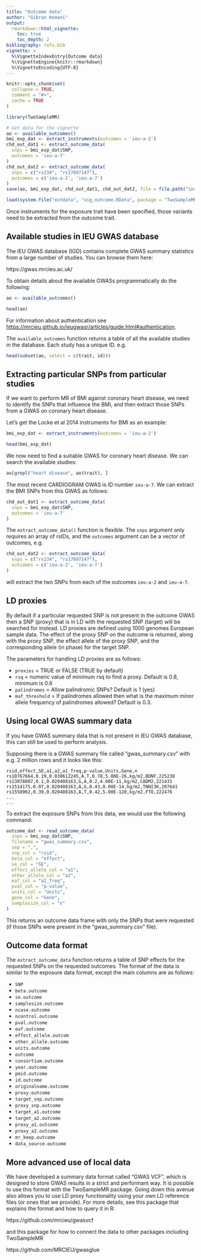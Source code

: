 ```yaml
---
title: "Outcome data"
author: "Gibran Hemani"
output:
  rmarkdown::html_vignette:
    toc: true
    toc_depth: 2
bibliography: refs.bib
vignette: >
  %\VignetteIndexEntry{Outcome data}
  %\VignetteEngine{knitr::rmarkdown}
  %\VignetteEncoding{UTF-8}
---
```


```r
knitr::opts_chunk$set(
  collapse = TRUE,
  comment = "#>",
  cache = TRUE
)
```

```r
library(TwoSampleMR)
```

```r
# Get data for the vignette
ao <- available_outcomes()
bmi_exp_dat <- extract_instruments(outcomes = 'ieu-a-2')
chd_out_dat1 <- extract_outcome_data(
  snps = bmi_exp_dat$SNP,
  outcomes = 'ieu-a-7'
)
chd_out_dat2 <- extract_outcome_data(
  snps = c("rs234", "rs17097147"),
  outcomes = c('ieu-a-2', 'ieu-a-7')
)
save(ao, bmi_exp_dat, chd_out_dat1, chd_out_dat2, file = file.path("inst", "extdata", "vig_outcome.RData"), compress = "xz")
```

```r
load(system.file("extdata", "vig_outcome.RData", package = "TwoSampleMR"))
```

Once instruments for the exposure trait have been specified, those variants need to be extracted from the outcome trait.

## Available studies in IEU GWAS database

The IEU GWAS database (IGD) contains complete GWAS summary statistics from a large number of studies. You can browse them here:

https://gwas.mrcieu.ac.uk/

To obtain details about the available GWASs programmatically do the following:

```r
ao <- available_outcomes()
```

```r
head(ao)
```

For information about authentication see <https://mrcieu.github.io/ieugwasr/articles/guide.html#authentication>.

The `available_outcomes` function returns a table of all the available studies in the database. Each study has a unique ID. e.g.

```r
head(subset(ao, select = c(trait, id)))
```

## Extracting particular SNPs from particular studies

If we want to perform MR of BMI against coronary heart disease, we need to identify the SNPs that influence the BMI, and then extract those SNPs from a GWAS on coronary heart disease.

Let's get the Locke et al 2014 instruments for BMI as an example:

```r
bmi_exp_dat <- extract_instruments(outcomes = 'ieu-a-2')
```

```r
head(bmi_exp_dat)
```

We now need to find a suitable GWAS for coronary heart disease. We can search the available studies:

```r
ao[grepl("heart disease", ao$trait), ]
```

The most recent CARDIOGRAM GWAS is ID number `ieu-a-7`. We can extract the BMI SNPs from this GWAS as follows:

```r
chd_out_dat1 <- extract_outcome_data(
  snps = bmi_exp_dat$SNP,
  outcomes = 'ieu-a-7'
)
```

The `extract_outcome_data()` function is flexible. The `snps` argument only requires an array of rsIDs, and the `outcomes` argument can be a vector of outcomes, e.g.
```r
chd_out_dat2 <- extract_outcome_data(
  snps = c("rs234", "rs17097147"),
  outcomes = c('ieu-a-2', 'ieu-a-7')
)
```

will extract the two SNPs from each of the outcomes `ieu-a-2` and `ieu-a-7`.

## LD proxies

By default if a particular requested SNP is not present in the outcome GWAS then a SNP (proxy) that is in LD with the requested SNP (target) will be searched for instead. LD proxies are defined using 1000 genomes European sample data. The effect of the proxy SNP on the outcome is returned, along with the proxy SNP, the effect allele of the proxy SNP, and the corresponding allele (in phase) for the target SNP.

The parameters for handling LD proxies are as follows:

- `proxies` = TRUE or FALSE (TRUE by default)
- `rsq` = numeric value of minimum rsq to find a proxy. Default is 0.8, minimum is 0.6
- `palindromes` = Allow palindromic SNPs? Default is 1 (yes)
- `maf_threshold` = If palindromes allowed then what is the maximum minor allele frequency of palindromes allowed? Default is 0.3.

## Using local GWAS summary data

If you have GWAS summary data that is not present in IEU GWAS database, this can still be used to perform analysis.

Supposing there is a GWAS summary file called "gwas_summary.csv" with e.g. 2 million rows and it looks like this:

```
rsid,effect,SE,a1,a2,a1_freq,p-value,Units,Gene,n
rs10767664,0.19,0.030612245,A,T,0.78,5.00E-26,kg/m2,BDNF,225238
rs13078807,0.1,0.020408163,G,A,0.2,4.00E-11,kg/m2,CADM2,221431
rs1514175,0.07,0.020408163,A,G,0.43,8.00E-14,kg/m2,TNNI3K,207641
rs1558902,0.39,0.020408163,A,T,0.42,5.00E-120,kg/m2,FTO,222476
...
...
```

To extract the exposure SNPs from this data, we would use the following command:

```r
outcome_dat <- read_outcome_data(
  snps = bmi_exp_dat$SNP,
  filename = "gwas_summary.csv",
  sep = ",",
  snp_col = "rsid",
  beta_col = "effect",
  se_col = "SE",
  effect_allele_col = "a1",
  other_allele_col = "a2",
  eaf_col = "a1_freq",
  pval_col = "p-value",
  units_col = "Units",
  gene_col = "Gene",
  samplesize_col = "n"
)
```

This returns an outcome data frame with only the SNPs that were requested (if those SNPs were present in the "gwas_summary.csv" file).

## Outcome data format

The `extract_outcome_data` function returns a table of SNP effects for the requested SNPs on the requested outcomes. The format of the data is similar to the exposure data format, except the main columns are as follows:

- `SNP`
- `beta.outcome`
- `se.outcome`
- `samplesize.outcome`
- `ncase.outcome`
- `ncontrol.outcome`
- `pval.outcome`
- `eaf.outcome`
- `effect_allele.outcom`
- `other_allele.outcome`
- `units.outcome`
- `outcome`
- `consortium.outcome`
- `year.outcome`
- `pmid.outcome`
- `id.outcome`
- `originalname.outcome`
- `proxy.outcome`
- `target_snp.outcome`
- `proxy_snp.outcome`
- `target_a1.outcome`
- `target_a2.outcome`
- `proxy_a1.outcome`
- `proxy_a2.outcome`
- `mr_keep.outcome`
- `data_source.outcome`

## More advanced use of local data

We have developed a summary data format called "GWAS VCF", which is designed to store GWAS results in a strict and performant way. It is possible to use this format with the TwoSampleMR package. Going down this avenue also allows you to use LD proxy functionality using your own LD reference files (or ones that we provide). For more details, see this package that explains the format and how to query it in R:

https://github.com/mrcieu/gwasvcf

and this package for how to connect the data to other packages including TwoSampleMR

https://github.com/MRCIEU/gwasglue
